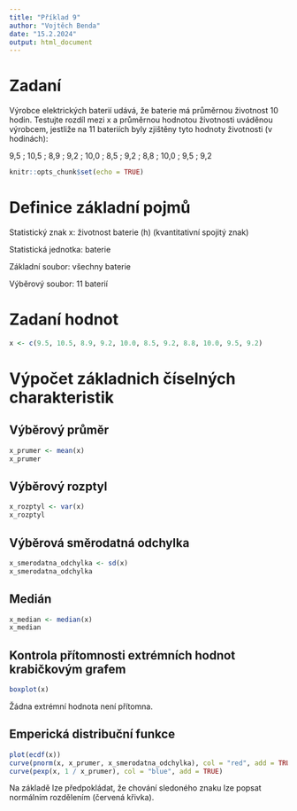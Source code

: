 ```yaml
---
title: "Příklad 9"
author: "Vojtěch Benda"
date: "15.2.2024"
output: html_document
---
```


# Zadaní
Výrobce elektrických baterií udává, že baterie má průměrnou životnost 10 hodin. Testujte rozdíl mezi x a průměrnou hodnotou životnosti uváděnou výrobcem, jestliže na 11 bateriích byly zjištěny tyto hodnoty životnosti (v hodinách):

9,5 ; 10,5 ; 8,9 ; 9,2 ; 10,0 ; 8,5 ; 9,2 ; 8,8 ; 10,0 ; 9,5 ; 9,2

```r
knitr::opts_chunk$set(echo = TRUE)
```

# Definice základní pojmů

Statistický znak x: životnost baterie (h) (kvantitativní spojitý znak)

Statistická jednotka: baterie

Základní soubor: všechny baterie

Výběrový soubor: 11 baterií

# Zadaní hodnot

```r
x <- c(9.5, 10.5, 8.9, 9.2, 10.0, 8.5, 9.2, 8.8, 10.0, 9.5, 9.2)
```

# Výpočet základnich číselných charakteristik

## Výběrový průměr

```r
x_prumer <- mean(x)
x_prumer
```

## Výběrový rozptyl

```r
x_rozptyl <- var(x)
x_rozptyl
```

## Výběrová směrodatná odchylka

```r
x_smerodatna_odchylka <- sd(x)
x_smerodatna_odchylka
```

## Medián

```r
x_median <- median(x)
x_median
```

## Kontrola přítomnosti extrémních hodnot krabičkovým grafem

```r
boxplot(x)
```

Žádna extrémní hodnota není přítomna.

## Emperická distribuční funkce

```r
plot(ecdf(x))
curve(pnorm(x, x_prumer, x_smerodatna_odchylka), col = "red", add = TRUE)
curve(pexp(x, 1 / x_prumer), col = "blue", add = TRUE)
```

Na základě lze předpokládat, že chování sledoného znaku lze popsat normálním rozdělením (červená křivka).
